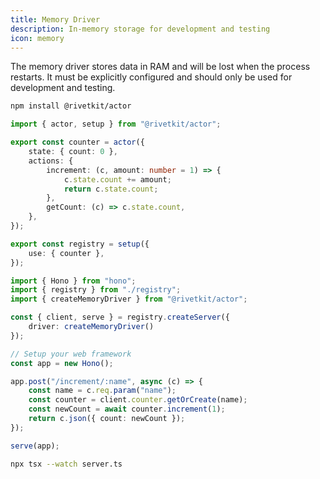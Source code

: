 ```yaml
---
title: Memory Driver
description: In-memory storage for development and testing
icon: memory
---
```


The memory driver stores data in RAM and will be lost when the process restarts. It must be explicitly configured and should only be used for development and testing.

<Steps>
<Step title="Install RivetKit">

```sh
npm install @rivetkit/actor
```

</Step>

<Step title="Create Registry">

```ts registry.ts
import { actor, setup } from "@rivetkit/actor";

export const counter = actor({
	state: { count: 0 },
	actions: {
		increment: (c, amount: number = 1) => {
			c.state.count += amount;
			return c.state.count;
		},
		getCount: (c) => c.state.count,
	},
});

export const registry = setup({
	use: { counter },
});
```

</Step>

<Step title="Setup Server">

```ts server.ts
import { Hono } from "hono";
import { registry } from "./registry";
import { createMemoryDriver } from "@rivetkit/actor";

const { client, serve } = registry.createServer({
	driver: createMemoryDriver()
});

// Setup your web framework
const app = new Hono();

app.post("/increment/:name", async (c) => {
	const name = c.req.param("name");
	const counter = client.counter.getOrCreate(name);
	const newCount = await counter.increment(1);
	return c.json({ count: newCount });
});

serve(app);
```

</Step>

<Step title="Run Server">

```sh
npx tsx --watch server.ts
```

</Step>

</Steps>